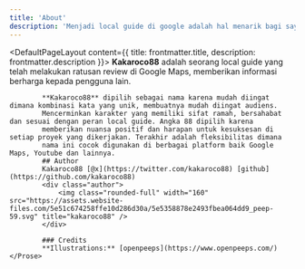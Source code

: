 ```yaml
---
title: 'About'
description: 'Menjadi local guide di google adalah hal menarik bagi saya selain dapat memberikan manfaat kepada semua orang kita juga bisa mencicipi makanan, minuman, rasa tiap produk, karakter manusia baik pekerjanya, pemilik tokonya, berinteraksi dengan banyak orang dan masih banyak lagi sehingga bisa berkontribusi di google maps dan masyarakat dunia. Sehingga kadang mendapatkan kelemahan dan kelebihan masing-masing tempat yang dapat disatukan untuk menjadikannya sempurna.'
---
```


<DefaultPageLayout content={{ title: frontmatter.title, description: frontmatter.description }}>
    <Prose>
            **Kakaroco88** adalah seorang local guide yang telah melakukan ratusan review di Google Maps, memberikan informasi berharga kepada pengguna lain.

            **Kakaroco88** dipilih sebagai nama karena mudah diingat dimana kombinasi kata yang unik, membuatnya mudah diingat audiens.
            Mencerminkan karakter yang memiliki sifat ramah, bersahabat dan sesuai dengan peran local guide. Angka 88 dipilih karena
            memberikan nuansa positif dan harapan untuk kesuksesan di setiap proyek yang dikerjakan. Terakhir adalah fleksibilitas dimana
            nama ini cocok digunakan di berbagai platform baik Google Maps, Youtube dan lainnya. 
            ## Author
            Kakaroco88 [@x](https://twitter.com/kakaroco88) [github](https://github.com/kakaroco88)
            <div class="author">
                <img class="rounded-full" width="160" src="https://assets.website-files.com/5e51c674258ffe10d286d30a/5e5358878e2493fbea064dd9_peep-59.svg" title="kakaroco88" />
            </div>

            ### Credits
            **Illustrations:** [openpeeps](https://www.openpeeps.com/)
    </Prose>
</DefaultPageLayout>


